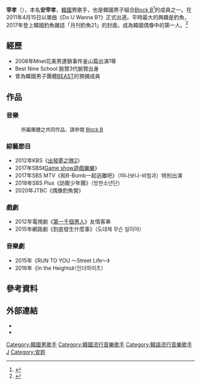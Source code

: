 {{藝人
| 姓名 = 安宰孝
| 類型 = 男歌手
| 圖片 = 블락비 @ Cyworld Dream Music Festival 싸이월드 드림 뮤직 페스티벌 12 (5968366927).jpg
| 圖片尺寸 = 250px
| 圖片簡介 = 
| 原名 = 安宰孝
| 外文名 = 안재효
| 外文 = ko
| 羅馬拼音 = Ahn Jae Hyo
| 暱稱 = 橘哥、花美男、釜山臉讚、臉哥
| 國籍 = {{KOR}}
| 出生日期 = {{birth_date_and_age|1990|12|23}}
| 出生地點 = {{KOR}}[[釜山廣域市|釜山廣域市]][[北区_(釜山)|北区]]
| 職業 = [[歌手|歌手]]
| 語言 = [[韓語|韓語]]、[[日語|日語]]
| 教育程度 = 永東高級中學<br/>全球網絡大學 廣播演藝系
| 宗教信仰 = 
| 出道日期 = 2011年4月15日
| 出道作品 = 
| 代表作品 = 
| 活躍年代 = 2011年至今
| 唱片公司 = 
| 經紀公司 = Stardom娱乐（2011年至2013年）<br />Seven Seasons（2013年至2016年）<br />KQ娛樂（Seven Seasons）（2016年至今）
| 網站 = 
| 相關團體 = [[Block_B|Block B]]
}}
{{Korean
|title= 安宰孝 
|hangul= 안재효 
|hanja= 安宰孝
|rr= Ahn Jae-Hyo
|mr= Ahn Jae-Hyo
}}

'''宰孝'''（{{lang-ko|'''재효'''}}），本名'''安宰孝'''，[[韓國|韓國]]男歌手，也是韓國男子組合[[Block_B|Block B]]<ref name="Block B Offical Website">{{cite news|url=http://cafe.daum.net/BB-Club|title=Block B Official Website|access-date=2013-03-30|archive-url=https://web.archive.org/web/20140901201915/http://cafe.daum.net/BB-Club|archive-date=2014-09-01|dead-url=yes}}</ref>的成員之一。在2011年4月15日以單曲《Do U Wanna B?》正式出道。平時最大的興趣是釣魚，2017年登上韓國釣魚雜誌「月刊釣魚21」的封面，成為韓國偶像中的第一人。<ref name="블락비 재효, 낚시 잡지 표지에">{{cite news|url=http://www.hani.co.kr/arti/culture/entertainment/778900.html|title=블락비 재효, 낚시 잡지 표지에|accessdate=2019-06-18|archive-date=2019-06-18|archive-url=https://web.archive.org/web/20190618105710/http://www.hani.co.kr/arti/culture/entertainment/778900.html|dead-url=no}}</ref>

== 經歷 ==
* 2008年Mnet花美男連鎖事件釜山篇出演1等
* Best Nine School 臉贊3代臉贊出身
* 曾為韓國男子團體[[BEAST|BEAST]]的預備成員

== 作品 ==
=== 音樂 ===
:<div style="font-size:small">所屬團體之共同作品，請參閱 [[Block_B|Block B]]</div>

=== 綜藝節目 ===
* 2012年KBS《[[出發夢之隊2|出發夢之隊2]]》
* 2017年SBS《[[Game_show遊戲樂樂|Game show遊戲樂樂]]》
* 2017年SBS MTV《和B-Bomb一起逃離吧》（떠나보니-비범과）特別出演
* 2018年SBS Plus《訪販少年團》（방판소년단）
* 2020年JTBC《偶像釣魚營》

=== 戲劇 ===
* 2012年電視劇《[[第一千個男人|第一千個男人]]》友情客串
* 2015年網路劇《到底發生什麼事》（도대체 무슨 일이야）

=== 音樂劇 ===
* 2015年《RUN TO YOU ～Street Life～》
* 2016年《In the Heights》（인더하이츠）

== 參考資料 ==
{{reflist}}

== 外部連結 ==
* {{instagram|bbjhyo|宰孝}}
* {{twitter|BlockBhyo|宰孝}}

{{Block B}}

[[Category:韓國男歌手|Category:韓國男歌手]]
[[Category:韓國流行音樂歌手|Category:韓國流行音樂歌手]]
[[Category:韓語流行音樂歌手|Category:韓語流行音樂歌手]]
[[Category:釜山廣域市出身人物|J]]
[[Category:安姓|Category:安姓]]